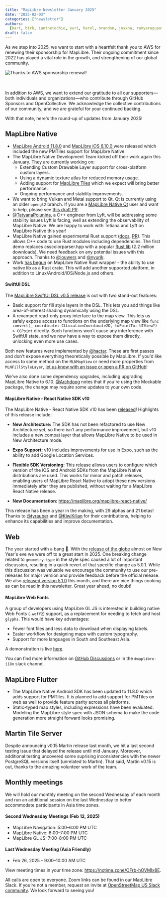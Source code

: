 ```yaml
---
title: "MapLibre Newsletter January 2025"
date: "2025-02-03"
categories: ["newsletter"]
authors:
  [bart, birk, ianthetechie, yuri, harel, brandon, josxha, ramyaragupathy]
draft: false
---
```



As we step into 2025, we want to start with a heartfelt thank you to AWS for renewing their sponsorship for MapLibre. Their ongoing commitment since 2022 has played a vital role in the growth, and strengthening of our global community.

<div style={{ display: "flex", justifyContent: "center" }}>
  <Image
    src={gratitude_aws}
    style={{
      maxWidth: "550px",
      width: "100%",
      height: "auto",
      display: "inline-block",
    }}
    alt="Thanks to AWS sponsorship renewal!"
  />
</div>
<br></br>

In addition to AWS, we want to extend our gratitude to all our supporters—both individuals and organizations—who contribute through GitHub Sponsors and OpenCollective. We acknowledge the collective contributions of our community, and we are grateful for your continued backing.

With that note, here's the round-up of updates from January 2025!

## MapLibre Native

- [MapLibre Android 11.8.0](https://github.com/maplibre/maplibre-native/releases/tag/android-v11.8.0) and [MapLibre iOS 6.10.0 ](https://github.com/maplibre/maplibre-native/releases/tag/ios-v6.10.0) were released which included the new PMTiles support for MapLibre Native.
- The MapLibre Native Development Team kicked off their work again this January. They are currently working on:
  - Extending Custom Drawable Layer support for cross-platform custom layers.
  - Using a dynamic texture atlas for reduced memory usage.
  - Adding support for [MapLibre Tiles](https://github.com/maplibre/maplibre-tile-spec) which we expect will bring better performance.
  - Ongoing performance and stability improvements.
- We want to bring Vulkan and Metal support to Qt. Qt is currently using an older `opengl2` branch. If you are a [MapLibre Native Qt](https://github.com/maplibre/maplibre-native-qt) user and want to help, please see [this draft PR](https://github.com/maplibre/maplibre-native-qt/pull/59).
- [@TatyanaPolunina](https://github.com/TatyanaPolunina), a C++ engineer from Lyft, will be addressing some stability issues Lyft is facing, well as extending the observability of MapLibre Native. We are happy to work with Tetiana and Lyft on MapLibre Native this year!
- MapLibre Native gained experimental Rust support ([docs](https://maplibre.org/maplibre-native/docs/book/rust.html), [PR](https://github.com/maplibre/maplibre-native/pull/3137)). This allows C++ code to use Rust modules including dependencies. The first demo replaces csscolorparser.hpp with a popular [Rust lib](https://crates.io/crates/csscolorparser) (2.2 million downloads). We need feedback on any potential issues with this approach. Thanks to [@louwers](https://github.com/louwers) and [@nyurik](https://github.com/nyurik).
- Work [has begun](https://github.com/maplibre/maplibre-native/pull/3181) on MapLibre Native Rust wrapper - the ability to use native lib as a Rust crate. This will add another supported platform, in addition to Linux/Android/iOS/Node.js and others.

#### SwiftUI DSL

The [MapLibre SwiftUI DSL v0.5 release](https://github.com/maplibre/swiftui-dsl/releases/tag/v0.5.1) is out with two stand-out features:

- Basic support for fill style layers in the DSL. This lets you add things like area-of-interest shading dynamically using the DSL.
- A revamped read-only proxy interface to the map view. This lets us safely expose access to functions on the underlying map view like `func convert(_ coordinate: CLLocationCoordinate2D, toPointTo: UIView?) -> CGPoint` directly. Such functions won't cause any interference with SwiftUI state, and we now have a way to expose them directly, unlocking even more use cases.

Both new features were implemented by [@hactar](https://github.com/hactar). These are first passes and don't expose everything theoretically possible by MapLibre. If you'd like access to some method on the `MLNMapView` or need more properties from `MLNFillStyleLayer`, [let us know with an issue or open a PR on GitHub](https://github.com/maplibre/swiftui-dsl)!

We've also done some dependency upgrades, including upgrading MapLibre Native to 6.10. [@Archdoog](https://github.com/Archdoog) notes that if you're using the Mockable package, the change may require some updates to your own code.

#### MapLibre Native - React Native SDK v10

The MapLibre Native - React Native SDK v10 has been [released](https://github.com/maplibre/maplibre-react-native/releases/tag/v10.0.0)!
Highlights of this release include:

- **New Architecture:** The SDK has not been refactored to use New Architecture yet, so there isn't any performance improvement, but v10 includes a new compat layer that allows MapLibre Native to be used in New Architecture mode.

- **Expo Support:** v10 includes improvements for use in Expo, such as the ability to add Google Location Services.

- **Flexible SDK Versioning:** This release allows users to configure which version of the iOS and Android SDKs from the MapLibre Native distributions are used. This works for minor and patch releases, enabling users of MapLibre React Native to adopt these new versions immediately after they are published, without waiting for a MapLibre React Native release.

- **New Documentation:** https://maplibre.org/maplibre-react-native/

This release has been a year in the making, with 29 alphas and 21 betas! Thanks to [@tyrauber](https://github.com/tyrauber) and [@KiwiKilian](https://github.com/KiwiKilian) for their contributions, helping to enhance its capabilities and improve documentation.

## Web

The year started with a bang 🎉. With the [release of the globe](https://github.com/maplibre/maplibre-gl-js/releases/tag/v5.0.0) almost on New Year's eve we were off to a great start in 2025. One breaking change related to `geometry-type` in the style spec caused a lot of important discussion, resulting in a quick revert of that specific change as 5.0.1.
While this discussion was valuable we encourage the community to use our pre-releases for major version and provide feedback before the official release.
We also [released version 5.1.0](https://github.com/maplibre/maplibre-gl-js/releases/tag/v5.1.0) this month, and there are nice things cooking as can be read in this newsletter. Great year ahead, no doubt!

#### MapLibre Web Fonts

A group of developers using MapLibre GL JS is interested in building native Web Fonts (`.woff2`) support, as a replacement for needing to fetch and host `glyphs`. This would have key advantages:

- Fewer font files and less data to download when displaying labels.
- Easier workflow for designing maps with custom typography.
- Support for more languages in South and Southeast Asia.

A demonstration is live [here](https://bdon.github.io/maplibre-text/webfonts/).

You can find more information on [GitHub Discussions](https://github.com/maplibre/maplibre-gl-js/discussions/2555) or in the `#maplibre-i18n` slack channel.

## MapLibre Flutter

- The MapLibre Native Android SDK has been updated to 11.8.0 which adds support for PMTiles. It is planned to add support for PMTiles on web as well to provide feature parity across all platforms.
- Static-typed map styles, including expressions have been evaluated. Modeling the MapLibre style spec with JSON schema to make the code generation more straight forward looks promising.

## Martin Tile Server

Despite announcing v0.15 Martin release last month, we hit a last second testing issue that delayed the release until mid January.  Moreover, additional testing uncovered some suprising inconsistencies with the newer PostgreSQL versions itself (unrelated to Martin).  That said, Martin v0.15 is out, thanks to the amazing volunteer work of the team.

## Monthly meetings

We will hold our monthly meeting on the second Wednesday of each month and run an additional session on the last Wednesday to better accommodate participants in Asia time zones.

#### Second Wednesday Meetings (Feb 12, 2025)

- MapLibre Navigation: 5:00–6:00 PM UTC
- MapLibre Native: 6:00–7:00 PM UTC
- MapLibre GL JS: 7:00–8:00 PM UTC

#### Last Wednesday Meeting (Asia Friendly)

- Feb 26, 2025 - 9:00–10:00 AM UTC

View meeting times in your time zone: https://notime.zone/OFrb-hOVMIx8E.

All calls are open to everyone. Zoom links can be found in our MapLibre Slack. If you’re not a member, request an invite at [OpenStreetMap US Slack community](https://slack.openstreetmap.us/). We look forward to seeing you!

